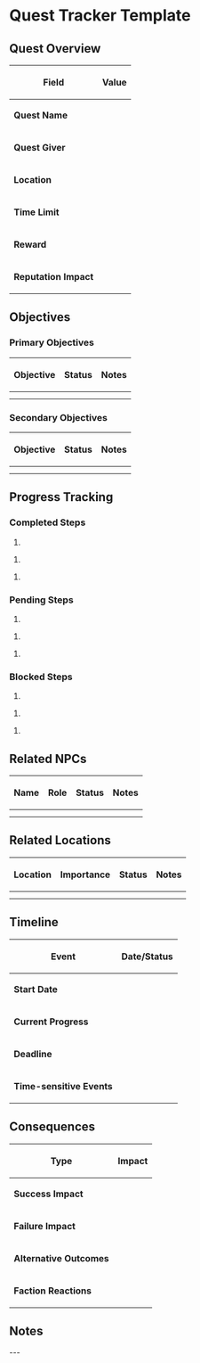 = Quest Tracker Template =

== Quest Overview ==

{| class="wikitable"
|-
! Field !! Value
|-
| '''Quest Name''' ||
|-
| '''Quest Giver''' ||
|-
| '''Location''' ||
|-
| '''Time Limit''' ||
|-
| '''Reward''' ||
|-
| '''Reputation Impact''' ||
|}

== Objectives ==

=== Primary Objectives ===

{| class="wikitable"
|-
! Objective !! Status !! Notes
|-
| || ||
|-
| || ||
|}

=== Secondary Objectives ===

{| class="wikitable"
|-
! Objective !! Status !! Notes
|-
| || ||
|-
| || ||
|}

== Progress Tracking ==

=== Completed Steps ===

#

#

#

=== Pending Steps ===

#

#

#

=== Blocked Steps ===

#

#

#

== Related NPCs ==

{| class="wikitable"
|-
! Name !! Role !! Status !! Notes
|-
| || || ||
|-
| || || ||
|}

== Related Locations ==

{| class="wikitable"
|-
! Location !! Importance !! Status !! Notes
|-
| || || ||
|-
| || || ||
|}

== Timeline ==

{| class="wikitable"
|-
! Event !! Date/Status
|-
| '''Start Date''' ||
|-
| '''Current Progress''' ||
|-
| '''Deadline''' ||
|-
| '''Time-sensitive Events''' ||
|}

== Consequences ==

{| class="wikitable"
|-
! Type !! Impact
|-
| '''Success Impact''' ||
|-
| '''Failure Impact''' ||
|-
| '''Alternative Outcomes''' ||
|-
| '''Faction Reactions''' ||
|}

== Notes ==

---
